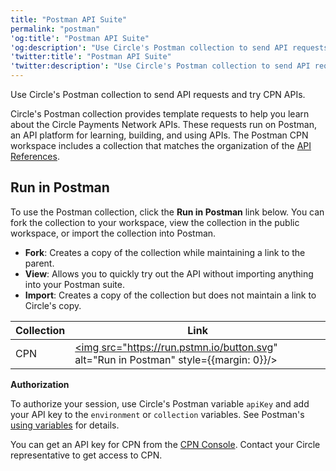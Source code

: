 ```yaml
---
title: "Postman API Suite"
permalink: "postman"
'og:title': "Postman API Suite"
'og:description': "Use Circle's Postman collection to send API requests and try CPN APIs."
'twitter:title': "Postman API Suite"
'twitter:description': "Use Circle's Postman collection to send API requests and try CPN APIs."
---
```


Use Circle's Postman collection to send API requests and try CPN APIs.

Circle's Postman collection provides template requests to help you learn about the Circle Payments Network APIs. These requests run on Postman, an API platform for learning, building, and using APIs. The Postman CPN workspace includes a collection that matches the organization of the [API References](/api-reference/cpn/cpn-platform/get-payment-configurations-overview).

## Run in Postman

To use the Postman collection, click the **Run in Postman** link below. You can fork the collection to your workspace, view the collection in the public workspace, or import the collection into Postman.

* **Fork**: Creates a copy of the collection while maintaining a link to the parent.
* **View**: Allows you to quickly try out the API without importing anything into your Postman suite.
* **Import**: Creates a copy of the collection but does not maintain a link to Circle's copy.

| Collection | Link |
| --- | --- |
| CPN | <a class="text-interactive font-circular-medium hover:text-blue-400" target="_blank" href="https://app.getpostman.com/run-collection/18225688-f1682adb-ab23-4e2d-b21d-a3562d879e5f?action=collection%2Ffork&amp;source=rip_markdown&amp;collection-url=entityId%3D18225688-f1682adb-ab23-4e2d-b21d-a3562d879e5f%26entityType%3Dcollection%26workspaceId%3D5d277774-3b09-4e2b-91f5-4253c25a48d0k"><img src="https://run.pstmn.io/button.svg" alt="Run in Postman" style={{margin: 0}}/></a> |


<Note>

**Authorization**

To authorize your session, use Circle's Postman variable `apiKey` and add your API key to the `environment` or `collection` variables. See Postman's [using variables](https://learning.postman.com/docs/sending-requests/variables/) for details.

You can get an API key for CPN from the [CPN Console](https://cpn.circle.com/signin). Contact your Circle representative to get access to CPN.

</Note>